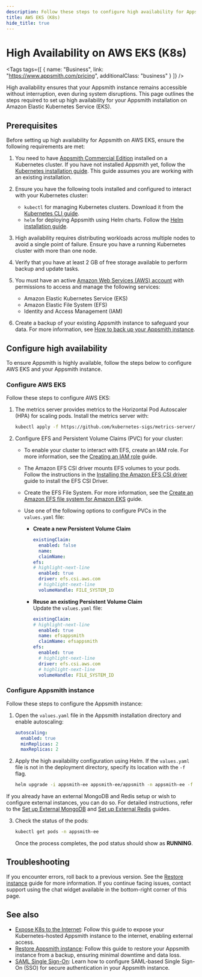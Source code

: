 ```yaml
---
description: Follow these steps to configure high availability for Appsmith on Amazon Elastic Kubernetes Service (EKS).
title: AWS EKS (K8s)
hide_title: true
---
```


<!-- vale off -->

<div className="tag-wrapper">
 <h1>High Availability on AWS EKS (K8s)</h1>

<Tags
tags={[
{ name: "Business", link: "https://www.appsmith.com/pricing", additionalClass: "business" }
]}
/>

</div>

<!-- vale on -->

High availability ensures that your Appsmith instance remains accessible without interruption, even during system disruptions. This page outlines the steps required to set up high availability for your Appsmith installation on Amazon Elastic Kubernetes Service (EKS). 

## Prerequisites

Before setting up high availability for Appsmith on AWS EKS, ensure the following requirements are met:

1. You need to have [Appsmith Commercial Edition](https://www.appsmith.com/pricing) installed on a Kubernetes cluster. If you have not installed Appsmith yet, follow the [Kubernetes installation guide](/getting-started/setup/installation-guides/kubernetes). This guide assumes you are working with an existing installation.

2. Ensure you have the following tools installed and configured to interact with your Kubernetes cluster:  
    - `kubectl` for managing Kubernetes clusters. Download it from the [Kubernetes CLI guide](https://kubernetes.io/docs/tasks/tools/install-kubectl/).  
    - `helm` for deploying Appsmith using Helm charts. Follow the [Helm installation guide](https://helm.sh/docs/intro/install/).

3. High availability requires distributing workloads across multiple nodes to avoid a single point of failure. Ensure you have a running Kubernetes cluster with more than one node. 

4. Verify that you have at least 2 GB of free storage available to perform backup and update tasks.

5. You must have an active [Amazon Web Services (AWS) account](https://aws.amazon.com/premiumsupport/knowledge-center/create-and-activate-aws-account/) with permissions to access and manage the following services:  
    - Amazon Elastic Kubernetes Service (EKS)
    - Amazon Elastic File System (EFS)
    - Identity and Access Management (IAM)

6. Create a backup of your existing Appsmith instance to safeguard your data. For more information, see [How to back up your Appsmith instance](/getting-started/setup/instance-management/appsmithctl?current-command-type=kubernetes-commands#backup-instance).

## Configure high availability

To ensure Appsmith is highly available, follow the steps below to configure AWS EKS and your Appsmith instance.

### Configure AWS EKS

Follow these steps to configure AWS EKS:

1. The metrics server provides metrics to the Horizontal Pod Autoscaler (HPA) for scaling pods. Install the metrics server with:

   ```bash
   kubectl apply -f https://github.com/kubernetes-sigs/metrics-server/releases/latest/download/components.yaml
   ```

2. Configure EFS and Persistent Volume Claims (PVC) for your cluster:
   
   * To enable your cluster to interact with EFS, create an IAM role. For more information, see the [Creating an IAM role](https://docs.aws.amazon.com/eks/latest/userguide/efs-csi.html#efs-create-iam-resources) guide.

   * The Amazon EFS CSI driver mounts EFS volumes to your pods. Follow the instructions in the [Installing the Amazon EFS CSI driver](https://github.com/kubernetes-sigs/aws-efs-csi-driver/blob/master/docs/README.md#installation) guide to install the EFS CSI Driver.

   * Create the EFS File System. For more information, see the [Create an Amazon EFS file system for Amazon EKS](https://github.com/kubernetes-sigs/aws-efs-csi-driver/blob/master/docs/efs-create-filesystem.md) guide.

   * Use one of the following options to configure PVCs in the `values.yaml` file:

      - **Create a new Persistent Volume Claim**

          ```yaml
          existingClaim:
            enabled: false
            name: 
            claimName: 
          efs:
          # highlight-next-line
            enabled: true
            driver: efs.csi.aws.com
            # highlight-next-line
            volumeHandle: FILE_SYSTEM_ID
          ```

      - **Reuse an existing Persistent Volume Claim**  
        Update the `values.yaml` file:

          ```yaml
          existingClaim:
          # highlight-next-line
            enabled: true
            name: efsappsmith
            claimName: efsappsmith
          efs:
            enabled: true
            # highlight-next-line
            driver: efs.csi.aws.com
            # highlight-next-line
            volumeHandle: FILE_SYSTEM_ID
          ```

### Configure Appsmith instance

Follow these steps to configure the Appsmith instance:

1. Open the `values.yaml` file in the Appsmith installation directory and enable autoscaling:

   ```yaml
   autoscaling:
     enabled: true
     minReplicas: 2
     maxReplicas: 2
   ```
2. Apply the high availability configuration using Helm. If the `values.yaml` file is not in the deployment directory, specify its location with the `-f` flag. 

   ```bash
   helm upgrade -i appsmith-ee appsmith-ee/appsmith -n appsmith-ee -f values.yaml
   ```
  If you already have an external MongoDB and Redis setup or wish to configure external instances, you can do so. For detailed instructions, refer to the [Set up External MongoDB](/getting-started/setup/instance-configuration/custom-mongodb-redis) and [Set up External Redis](/getting-started/setup/instance-configuration/external-redis) guides.

3. Check the status of the pods:

   ```bash
   kubectl get pods -n appsmith-ee
   ```

   Once the process completes, the pod status should show as **RUNNING**.

## Troubleshooting

If you encounter errors, roll back to a previous version. See the [Restore instance](/getting-started/setup/instance-management/backup-and-restore/restore-instance) guide for more information. If you continue facing issues, contact support using the chat widget available in the bottom-right corner of this page.

## See also

- [Expose K8s to the Internet](/getting-started/setup/installation-guides/kubernetes/publish-appsmith-online): Follow this guide to expose your Kubernetes-hosted Appsmith instance to the internet, enabling external access.
- [Restore Appsmith instance](/getting-started/setup/instance-management/backup-and-restore/restore-instance): Follow this guide to restore your Appsmith instance from a backup, ensuring minimal downtime and data loss.
- [SAML Single Sign-On](/getting-started/setup/instance-configuration/authentication/security-assertion-markup-language-saml): Learn how to configure SAML-based Single Sign-On (SSO) for secure authentication in your Appsmith instance.
